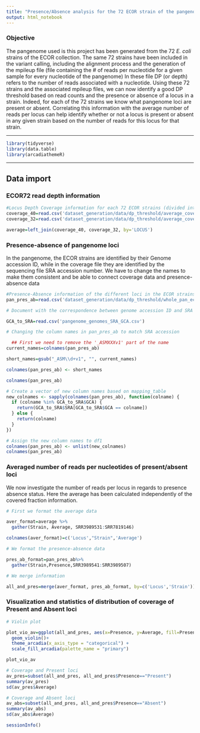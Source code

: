 ```yaml
---
title: "Presence/Absence analysis for the 72 ECOR strain of the pangenome"
output: html_notebook
---
```

### Objective 

The pangenome used is this project has been generated from the 72 *E. coli* strains of the ECOR collection.
The same 72 strains have been included in the variant calling, including the alignment process and the generation of the mpileup file (file containing the # of reads per nucleotide for a given sample for every nucleotide of the pangenome)
In these file DP (or depth) refers to the number of reads associated with a nucleotide.
Using these 72 strains and the associated mpileup files, we can now identify a good DP threshold based on read counts and the presence or absence of a locus in a strain. Indeed, for each of the 72 strains we know what pangenome loci are present or absent. Correlating this information with the average number of reads per locus can help identify whether or not a locus is present or absent in any given strain based on the number of reads for this locus for that strain. 

---

```r
library(tidyverse)
library(data.table)
library(arcadiathemeR)

```

--- 

## Data import

### ECOR72 read depth information
```r

#Locus Depth Coverage information for each 72 ECOR strains (divided into two csv files)
coverage_40=read.csv('dataset_generation/data/dp_threshold/average_coverage_41.csv')[,-1]
coverage_32=read.csv('dataset_generation/data/dp_threshold/average_coverage_last32.csv')[,-1]

average=left_join(coverage_40, coverage_32, by='LOCUS')

```

### Presence-absence of pangenome loci

In the pangenome, the ECOR strains are identified by their Genome accession ID, while in the coverage file they are identified by the sequencing file SRA accession number. We have to change the names to make them consistent and be able to connect coverage data and presence-absence data

```r
#Presence-Absence information of the different loci in the ECOR strains
pan_pres_ab=read.csv('dataset_generation/data/dp_threshold/whole_pan_ecor_presence_absence.csv')[,-1]

# Document with the correspondence between genome accession ID and SRA accession ID

GCA_to_SRA=read.csv('pangenome_genomes_SRA_GCA.csv')

# Changing the column names in pan_pres_ab to match SRA accession

  ## First we need to remove the '_ASMXXXv1' part of the name
current_names=colnames(pan_pres_ab)

short_names=gsub("_ASM\\d+v1", "", current_names)

colnames(pan_pres_ab) <- short_names

colnames(pan_pres_ab)

# Create a vector of new column names based on mapping_table
new_colnames <- sapply(colnames(pan_pres_ab), function(colname) {
  if (colname %in% GCA_to_SRA$GCA) {
    return(GCA_to_SRA$SRA[GCA_to_SRA$GCA == colname])
  } else {
    return(colname)
  }
})

# Assign the new column names to df1
colnames(pan_pres_ab) <- unlist(new_colnames)
colnames(pan_pres_ab)

```

### Averaged number of reads per nucleotides of present/absent loci

We now investigate the number of reads per locus in regards to presence absence status.
Here the average has been calculated independently of the covered fraction information. 

```r
# First we format the average data 

aver_format=average %>%
  gather(Strain, Average, SRR3989531:SRR7819146)

colnames(aver_format)=c('Locus',"Strain",'Average')

# We format the presence-absence data

pres_ab_format=pan_pres_ab%>%
  gather(Strain,Presence,SRR3989541:SRR3989507)

# We merge information

all_and_pres=merge(aver_format, pres_ab_format, by=c('Locus','Strain'))

```

### Visualization and statistics of distribution of coverage of Present and Absent loci
```r
# Violin plot

plot_vio_av=ggplot(all_and_pres, aes(x=Presence, y=Average, fill=Presence))+
  geom_violin()+
  theme_arcadia(x_axis_type = "categorical") +
  scale_fill_arcadia(palette_name = "primary")

plot_vio_av
```
```r
# Coverage and Present loci
av_pres=subset(all_and_pres, all_and_pres$Presence=="Present")
summary(av_pres)
sd(av_pres$Average)

# Coverage and Absent loci
av_abs=subset(all_and_pres, all_and_pres$Presence=="Absent")
summary(av_abs)
sd(av_abs$Average)

```

```r
sessionInfo()
```
